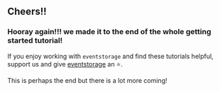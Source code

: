 
## Cheers!!
### Hooray again!!! we made it to the end of the whole getting started tutorial!

If you enjoy working with `eventstorage` and find these tutorials helpful, support us and give
[eventstorage](https://github.com/eventstorage/eventstorage) an ⭐.

This is perhaps the end but there is a lot more coming!